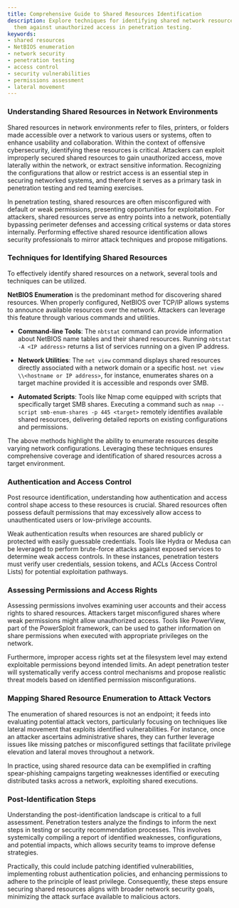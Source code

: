 ```yaml
---
title: Comprehensive Guide to Shared Resources Identification
description: Explore techniques for identifying shared network resources and securing
  them against unauthorized access in penetration testing.
keywords:
- shared resources
- NetBIOS enumeration
- network security
- penetration testing
- access control
- security vulnerabilities
- permissions assessment
- lateral movement
---
```


### Understanding Shared Resources in Network Environments

Shared resources in network environments refer to files, printers, or folders made accessible over a network to various users or systems, often to enhance usability and collaboration. Within the context of offensive cybersecurity, identifying these resources is critical. Attackers can exploit improperly secured shared resources to gain unauthorized access, move laterally within the network, or extract sensitive information. Recognizing the configurations that allow or restrict access is an essential step in securing networked systems, and therefore it serves as a primary task in penetration testing and red teaming exercises.

In penetration testing, shared resources are often misconfigured with default or weak permissions, presenting opportunities for exploitation. For attackers, shared resources serve as entry points into a network, potentially bypassing perimeter defenses and accessing critical systems or data stores internally. Performing effective shared resource identification allows security professionals to mirror attack techniques and propose mitigations.

### Techniques for Identifying Shared Resources

To effectively identify shared resources on a network, several tools and techniques can be utilized. 

**NetBIOS Enumeration** is the predominant method for discovering shared resources. When properly configured, NetBIOS over TCP/IP allows systems to announce available resources over the network. Attackers can leverage this feature through various commands and utilities.

- **Command-line Tools**: The `nbtstat` command can provide information about NetBIOS name tables and their shared resources. Running `nbtstat -A <IP address>` returns a list of services running on a given IP address.

- **Network Utilities**: The `net view` command displays shared resources directly associated with a network domain or a specific host. `net view \\<hostname or IP address>`, for instance, enumerates shares on a target machine provided it is accessible and responds over SMB.

- **Automated Scripts**: Tools like Nmap come equipped with scripts that specifically target SMB shares. Executing a command such as `nmap --script smb-enum-shares -p 445 <target>` remotely identifies available shared resources, delivering detailed reports on existing configurations and permissions.

The above methods highlight the ability to enumerate resources despite varying network configurations. Leveraging these techniques ensures comprehensive coverage and identification of shared resources across a target environment.

### Authentication and Access Control

Post resource identification, understanding how authentication and access control shape access to these resources is crucial. Shared resources often possess default permissions that may excessively allow access to unauthenticated users or low-privilege accounts.

Weak authentication results when resources are shared publicly or protected with easily guessable credentials. Tools like Hydra or Medusa can be leveraged to perform brute-force attacks against exposed services to determine weak access controls. In these instances, penetration testers must verify user credentials, session tokens, and ACLs (Access Control Lists) for potential exploitation pathways.

### Assessing Permissions and Access Rights

Assessing permissions involves examining user accounts and their access rights to shared resources. Attackers target misconfigured shares where weak permissions might allow unauthorized access. Tools like PowerView, part of the PowerSploit framework, can be used to gather information on share permissions when executed with appropriate privileges on the network. 

Furthermore, improper access rights set at the filesystem level may extend exploitable permissions beyond intended limits. An adept penetration tester will systematically verify access control mechanisms and propose realistic threat models based on identified permission misconfigurations.

### Mapping Shared Resource Enumeration to Attack Vectors

The enumeration of shared resources is not an endpoint; it feeds into evaluating potential attack vectors, particularly focusing on techniques like lateral movement that exploits identified vulnerabilities. For instance, once an attacker ascertains administrative shares, they can further leverage issues like missing patches or misconfigured settings that facilitate privilege elevation and lateral moves throughout a network.

In practice, using shared resource data can be exemplified in crafting spear-phishing campaigns targeting weaknesses identified or executing distributed tasks across a network, exploiting shared executions.

### Post-Identification Steps

Understanding the post-identification landscape is critical to a full assessment. Penetration testers analyze the findings to inform the next steps in testing or security recommendation processes. This involves systemically compiling a report of identified weaknesses, configurations, and potential impacts, which allows security teams to improve defense strategies.

Practically, this could include patching identified vulnerabilities, implementing robust authentication policies, and enhancing permissions to adhere to the principle of least privilege. Consequently, these steps ensure securing shared resources aligns with broader network security goals, minimizing the attack surface available to malicious actors.